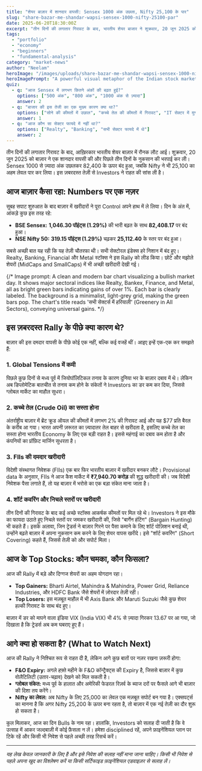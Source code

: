 ```yaml
---
title: "शेयर बाज़ार में शानदार वापसी: Sensex 1000 अंक उछला, Nifty 25,100 के पार"
slug: "share-bazar-me-shandar-wapsi-sensex-1000-nifty-25100-par"
date: 2025-06-20T18:30:00Z
excerpt: "तीन दिनों की लगातार गिरावट के बाद, भारतीय शेयर बाजार ने शुक्रवार, 20 जून 2025 को एक शानदार वापसी की। Sensex 1000 से ज़्यादा अंक उछलकर 82,400 के ऊपर बंद हुआ, जबकि Nifty ने भी 25,100 का अहम लेवल पार कर लिया। जानिए इस ज़बरदस्त तेज़ी के पीछे की मुख्य वजहें।"
tags:
  - "portfolio"
  - "economy"
  - "beginners"
  - "fundamental-analysis"
category: "market-news"
author: "Neelam"
heroImage: "/images/uploads/share-bazar-me-shandar-wapsi-sensex-1000-nifty-25100-par/hero-image.jpg"
heroImagePrompt: "A powerful visual metaphor of the Indian stock market's rebound. The BSE building on Dalal Street stands firm under a clearing sky, with dark storm clouds receding. A massive, glowing green bull charges forward, shattering a red bearish chart line. The atmosphere is dynamic and optimistic, capturing renewed investor confidence and a surge of positive energy. The image feels photorealistic with a dramatic, cinematic lighting style."
quiz:
  - q: "आज Sensex में लगभग कितने अंकों की बढ़त हुई?"
    options: ["500 अंक", "800 अंक", "1000 अंक से ज़्यादा"]
    answer: 2
  - q: "बाजार की इस तेजी का एक मुख्य कारण क्या था?"
    options: ["सोने की कीमतों में उछाल", "कच्चे तेल की कीमतों में गिरावट", "IT सेक्टर में मुनाफावसूली"]
    answer: 1
  - q: "आज कौन सा सेक्टर फायदे में नहीं था?"
    options: ["Realty", "Banking", "सभी सेक्टर फायदे में थे"]
    answer: 2
---
```


तीन दिनों की लगातार गिरावट के बाद, आख़िरकार भारतीय शेयर बाज़ार में रौनक लौट आई। शुक्रवार, 20 जून 2025 को बाज़ार ने एक शानदार वापसी की और पिछले तीन दिनों के नुकसान की भरपाई कर ली। Sensex 1000 से ज़्यादा अंक उछलकर 82,400 के ऊपर बंद हुआ, जबकि Nifty ने भी 25,100 का अहम लेवल पार कर लिया। इस ज़बरदस्त तेज़ी से Investors ने राहत की सांस ली है।

## आज बाज़ार कैसा रहा: Numbers पर एक नज़र

सुबह सपाट शुरुआत के बाद बाज़ार में खरीदारों ने पूरा Control अपने हाथ में ले लिया। दिन के अंत में, आंकड़े कुछ इस तरह रहे:

*   **BSE Sensex:** **1,046.30 पॉइंट्स (1.29%)** की भारी बढ़त के साथ **82,408.17** पर बंद हुआ।
*   **NSE Nifty 50:** **319.15 पॉइंट्स (1.29%)** चढ़कर **25,112.40** के स्तर पर बंद हुआ।

सबसे अच्छी बात यह रही कि यह तेज़ी चौतरफा थी। सभी सेक्टोरल इंडेक्स हरे निशान में बंद हुए। Realty, Banking, Financial और Metal स्टॉक्स ने इस Rally को लीड किया। छोटे और मझोले शेयरों (MidCaps and SmallCaps) में भी अच्छी खरीदारी देखी गई।

{/* Image prompt: A clean and modern bar chart visualizing a bullish market day. It shows major sectoral indices like Realty, Bankex, Finance, and Metal, all as bright green bars indicating gains of over 1%. Each bar is clearly labeled. The background is a minimalist, light-grey grid, making the green bars pop. The chart's title reads 'सभी सेक्टर्स में हरियाली' (Greenery in All Sectors), conveying universal gains. */}

## इस ज़बरदस्त Rally के पीछे क्या कारण थे?

बाज़ार की इस दमदार वापसी के पीछे कोई एक नहीं, बल्कि कई वजहें थीं। आइए इन्हें एक-एक कर समझते हैं:

### 1. Global Tensions में कमी
पिछले कुछ दिनों से मध्य पूर्व में जियोपॉलिटिकल तनाव के कारण दुनिया भर के बाज़ार दबाव में थे। लेकिन अब डिप्लोमेटिक बातचीत से तनाव कम होने के संकेतों ने Investors का डर कम कर दिया, जिससे ग्लोबल मार्केट का माहौल सुधरा।

### 2. कच्चे तेल (Crude Oil) का सस्ता होना
अंतर्राष्ट्रीय बाज़ार में ब्रेंट क्रूड ऑयल की कीमतों में लगभग 2% की गिरावट आई और यह $77 प्रति बैरल के करीब आ गया। भारत अपनी ज़रूरत का ज़्यादातर तेल बाहर से खरीदता है, इसलिए कच्चे तेल का सस्ता होना भारतीय Economy के लिए एक बड़ी राहत है। इससे महंगाई का दबाव कम होता है और कंपनियों का प्रॉफ़िट मार्जिन सुधरता है।

### 3. FIIs की दमदार खरीदारी
विदेशी संस्थागत निवेशक (FIIs) एक बार फिर भारतीय बाज़ार में खरीदार बनकर लौटे। Provisional data के अनुसार, FIIs ने आज कैश मार्केट में **₹7,940.70 करोड़** की शुद्ध खरीदारी की। जब विदेशी निवेशक पैसा लगाते हैं, तो यह बाज़ार में भरोसे का एक बड़ा संकेत माना जाता है।

### 4. शॉर्ट कवरिंग और निचले स्तरों पर खरीदारी
तीन दिनों की गिरावट के बाद कई अच्छे स्टॉक्स आकर्षक कीमतों पर मिल रहे थे। Investors ने इस मौके का फायदा उठाते हुए निचले स्तरों पर जमकर खरीदारी की, जिसे "बार्गेन हंटिंग" (Bargain Hunting) भी कहते हैं। इसके अलावा, जिन ट्रेडर्स ने बाज़ार गिरने पर पैसा कमाने के लिए शॉर्ट पोज़िशन बनाई थी, उन्होंने बढ़ते बाज़ार में अपना नुकसान कम करने के लिए शेयर वापस खरीदे। इसे "शॉर्ट कवरिंग" (Short Covering) कहते हैं, जिससे तेज़ी को और सपोर्ट मिला।

## आज के Top Stocks: कौन चमका, कौन फिसला?

आज की Rally में बड़े और दिग्गज शेयरों का अहम योगदान रहा।

*   **Top Gainers:** Bharti Airtel, Mahindra & Mahindra, Power Grid, Reliance Industries, और HDFC Bank जैसे शेयरों में ज़ोरदार तेज़ी रही।
*   **Top Losers:** इस मज़बूत माहौल में भी Axis Bank और Maruti Suzuki जैसे कुछ शेयर हल्की गिरावट के साथ बंद हुए।

बाज़ार में डर को मापने वाला इंडिया VIX (India VIX) भी 4% से ज़्यादा गिरकर 13.67 पर आ गया, जो दिखाता है कि ट्रेडर्स अब कम घबराए हुए हैं।

## आगे क्या हो सकता है? (What to Watch Next)

आज की Rally ने निश्चित रूप से राहत दी है, लेकिन आगे कुछ बातों पर नज़र रखना ज़रूरी होगा:

*   **F&O Expiry:** अगले हफ़्ते महीने के F&O कॉन्ट्रैक्ट्स की Expiry है, जिससे बाज़ार में कुछ वोलैटिलिटी (उतार-चढ़ाव) देखने को मिल सकती है।
*   **ग्लोबल संकेत:** मध्य पूर्व के हालात और अमेरिकी फेडरल रिज़र्व के ब्याज दरों पर फैसले आगे भी बाज़ार की दिशा तय करेंगे।
*   **Nifty का लेवल:** अब Nifty के लिए 25,000 का लेवल एक मज़बूत सपोर्ट बन गया है। एक्सपर्ट्स का मानना है कि अगर Nifty 25,200 के ऊपर बना रहता है, तो बाज़ार में एक नई तेज़ी का दौर शुरू हो सकता है।

कुल मिलाकर, आज का दिन Bulls के नाम रहा। हालांकि, Investors को सलाह दी जाती है कि वे उत्साह में आकर जल्दबाज़ी में कोई फ़ैसला न लें। हमेशा disciplined रहें, अपने फ़ाइनेंशियल प्लान पर टिके रहें और किसी भी निवेश से पहले अच्छी तरह रिसर्च करें।

---
*यह लेख केवल जानकारी के लिए है और इसे निवेश की सलाह नहीं माना जाना चाहिए। किसी भी निवेश से पहले अपना खुद का विश्लेषण करें या किसी सर्टिफाइड फ़ाइनेंशियल एडवाइज़र से सलाह लें।*